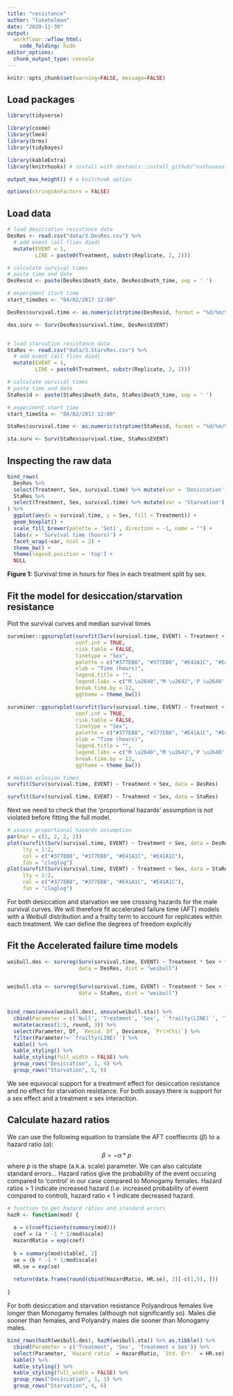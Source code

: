```yaml
---
title: "resistance"
author: "lukeholman"
date: "2020-11-30"
output: 
  workflowr::wflow_html:
    code_folding: hide 
editor_options:
  chunk_output_type: console
---
```


```r
knitr::opts_chunk$set(warning=FALSE, message=FALSE)
```

## Load packages

```r
library(tidyverse)

library(coxme)
library(lme4)
library(brms)
library(tidybayes)

library(kableExtra)
library(knitrhooks) # install with devtools::install_github("nathaneastwood/knitrhooks")

output_max_height() # a knitrhook option

options(stringsAsFactors = FALSE)
```


## Load data
```r
# load desiccation resistance data
DesRes <- read.csv("data/3.DesRes.csv") %>% 
  # add event (all flies died)
  mutate(EVENT = 1,
         LINE = paste0(Treatment, substr(Replicate, 2, 2)))

# calculate survival times
# paste time and date
DesRes$d <- paste(DesRes$Death_date, DesRes$Death_time, sep = ' ')

# experiment start time
start_timeDes <- "04/02/2017 12:00"

DesRes$survival.time <- as.numeric(strptime(DesRes$d, format = "%d/%m/%Y %H") - strptime(start_timeDes, format = "%d/%m/%Y %H"))

des.surv <- Surv(DesRes$survival.time, DesRes$EVENT)


# load starvation resistance data
StaRes <- read.csv("data/3.StarvRes.csv") %>% 
  # add event (all flies died)
  mutate(EVENT = 1,
         LINE = paste0(Treatment, substr(Replicate, 2, 2)))

# calculate survival times
# paste time and date
StaRes$d <- paste(StaRes$Death_date, StaRes$Death_time, sep = ' ')

# experiment start time
start_timeSta <- "04/02/2017 12:00"

StaRes$survival.time <- as.numeric(strptime(StaRes$d, format = "%d/%m/%Y %H") - strptime(start_timeSta, format = "%d/%m/%Y %H"))

sta.surv <- Surv(StaRes$survival.time, StaRes$EVENT)

```

## Inspecting the raw data

```r
bind_rows(
  DesRes %>% 
  select(Treatment, Sex, survival.time) %>% mutate(var = 'Desiccation'),
  StaRes %>% 
  select(Treatment, Sex, survival.time) %>% mutate(var = 'Starvation')
) %>% 
  ggplot(aes(x = survival.time, y = Sex, fill = Treatment)) +
  geom_boxplot() +
  scale_fill_brewer(palette = 'Set1', direction = -1, name = "") +
  labs(x = 'Survival time (hours)') +
  facet_wrap(~var, ncol = 2) +
  theme_bw() +
  theme(legend.position = 'top') +
  NULL
```
**Figure 1:** Survival time in hours for flies in each treatment split by sex. 


## Fit the model for desiccation/starvation resistance

Plot the survival curves and median survival times
```r
survminer::ggsurvplot(survfit(Surv(survival.time, EVENT) ~ Treatment + Sex, data = DesRes),
                      conf.int = TRUE,
                      risk.table = FALSE,
                      linetype = "Sex",
                      palette = c("#377EB8", "#377EB8", "#E41A1C", "#E41A1C"),
                      xlab = "Time (hours)",
                      legend.title = "",
                      legend.labs = c("M \u2640","M \u2642",'P \u2640','P \u2642'),
                      break.time.by = 12,
                      ggtheme = theme_bw()) 

survminer::ggsurvplot(survfit(Surv(survival.time, EVENT) ~ Treatment + Sex, data = StaRes),
                      conf.int = TRUE,
                      risk.table = FALSE,
                      linetype = "Sex",
                      palette = c("#377EB8", "#377EB8", "#E41A1C", "#E41A1C"),
                      xlab = "Time (hours)",
                      legend.title = "",
                      legend.labs = c("M \u2640","M \u2642",'P \u2640','P \u2642'),
                      break.time.by = 12,
                      ggtheme = theme_bw()) 
```

```r
# median eclosion times
survfit(Surv(survival.time, EVENT) ~ Treatment + Sex, data = DesRes)

survfit(Surv(survival.time, EVENT) ~ Treatment + Sex, data = StaRes)
```


Next we need to check that the 'proportional hazards' assumption is not violated before fitting the full model. 
```r
# assess proportional hazards assumption
par(mar = c(2, 2, 2, 2))
plot(survfit(Surv(survival.time, EVENT) ~ Treatment + Sex, data = DesRes), 
     lty = 1:2, 
     col = c("#377EB8", "#377EB8", "#E41A1C", "#E41A1C"), 
     fun = "cloglog")
plot(survfit(Surv(survival.time, EVENT) ~ Treatment + Sex, data = StaRes), 
     lty = 1:2, 
     col = c("#377EB8", "#377EB8", "#E41A1C", "#E41A1C"), 
     fun = "cloglog")
```

For both desiccation and starvation we see crossing hazards for the male survival curves. We will therefore fit accelerated failure time (AFT) models with a Weibull distribution and a frailty term to account for replicates within each treatment. We can define the degrees of freedom explicitly


## Fit the Accelerated failure time models

```r
weibull.des <- survreg(Surv(survival.time, EVENT) ~ Treatment * Sex + frailty(LINE, df = 6), 
                       data = DesRes, dist = "weibull")


weibull.sta <- survreg(Surv(survival.time, EVENT) ~ Treatment * Sex + frailty(LINE, df = 6), 
                       data = StaRes, dist = "weibull")


bind_rows(anova(weibull.des), anova(weibull.sta)) %>% 
  cbind(Parameter = c('Null', 'Treatment', 'Sex', '`frailty(LINE)`', 'Treatment x Sex')) %>% 
  mutate(across(1:5, round, 3)) %>% 
  select(Parameter, Df, `Resid. Df`, Deviance, `Pr(>Chi)`) %>% 
  filter(Parameter!='`frailty(LINE)`') %>% 
  kable() %>% 
  kable_styling() %>% 
  kable_styling(full_width = FALSE) %>%
  group_rows("Desiccation", 1, 4) %>%
  group_rows("Starvation", 5, 8)
```

We see equivocal support for a treatment effect for desiccation resistance and no effect for starvation resistance. For both assays there is support for a sex effect and a treatment x sex interaction. 

## Calculate hazard ratios 
We can use the following equation to translate the AFT coeffiecnts ($\beta$) to a hazard ratio ($\alpha$):
$$
\beta = -\alpha * p
$$
where $p$ is the shape (a.k.a. scale) parameter. We can also calculate standard errors... Hazard ratios give the probability of the event occuring compared to 'control' in our case compared to Monogamy females. Hazard ratios > 1 indicate increased hazard (i.e. increased probability of event compared to control), hazard ratio < 1 indicate decreased hazard. 

```r
# function to get hazard ratios and standard errors
hazR <- function(mod) {
  
  a = c(coefficients(summary(mod)))
  coef = (a * -1 * 1/mod$scale)
  HazardRatio = exp(coef)
  
  b = summary(mod)$table[, 2]
  se = (b * -1 * 1/mod$scale)
  HR.se = exp(se)
  
  return(data.frame(round(cbind(HazardRatio, HR.se), 3)[-c(1,5), ]))
  
}
```

For both desiccation and starvation resistance Polyandrous females live longer than Monogamy females (although not significantly so). Males die sooner than females, and Polyandry males die sooner than Monogamy males.  
```r
bind_rows(hazR(weibull.des), hazR(weibull.sta)) %>% as.tibble() %>% 
  cbind(Parameter = c('Treatment', 'Sex', 'Treatment x Sex')) %>% 
  select(Parameter, `Hazard ratio` = HazardRatio, `Std. Err.` = HR.se) %>% 
  kable() %>% 
  kable_styling() %>% 
  kable_styling(full_width = FALSE) %>%
  group_rows("Desiccation", 1, 3) %>%
  group_rows("Starvation", 4, 6)
```

